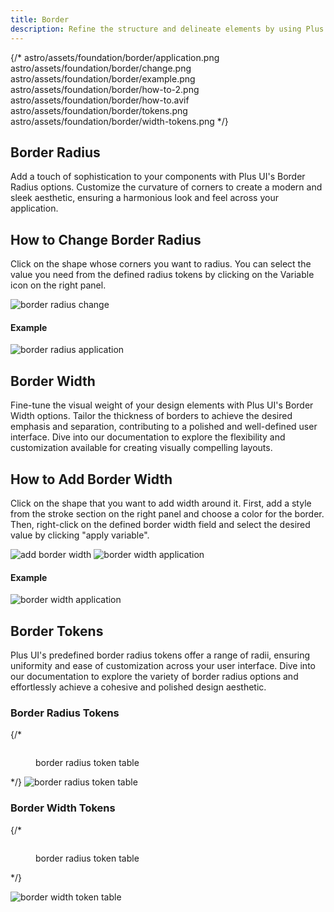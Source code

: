```yaml
---
title: Border
description: Refine the structure and delineate elements by using Plus UI's Border feature. Explore various border styles that allow you to define boundaries and enhance the overall visual appeal of your design.
---
```




{/* astro/assets/foundation/border/application.png
astro/assets/foundation/border/change.png
astro/assets/foundation/border/example.png
astro/assets/foundation/border/how-to-2.png
astro/assets/foundation/border/how-to.avif
astro/assets/foundation/border/tokens.png
astro/assets/foundation/border/width-tokens.png */}



## Border Radius

Add a touch of sophistication to your components with Plus UI's Border Radius options. Customize the curvature of corners to create a modern and sleek aesthetic, ensuring a harmonious look and feel across your application.

## How to Change Border Radius

Click on the shape whose corners you want to radius. You can select the value you need from the defined radius tokens by clicking on the Variable icon on the right panel.

<Image src={change} alt="border radius change" />

#### Example

<Image src={example} alt="border radius application" />

## Border Width

Fine-tune the visual weight of your design elements with Plus UI's Border Width options. Tailor the thickness of borders to achieve the desired emphasis and separation, contributing to a polished and well-defined user interface. Dive into our documentation to explore the flexibility and customization available for creating visually compelling layouts.

## How to Add Border Width

Click on the shape that you want to add width around it. First, add a style from the stroke section on the right panel and choose a color for the border. Then, right-click on the defined border width field and select the desired value by clicking "apply variable".

<Image src={howTo} alt="add border width" />

<Image src={howTo2} alt="border width application" />

#### Example

<Image src={application} alt="border width application" />

## Border Tokens

Plus UI's predefined border radius tokens offer a range of radii, ensuring uniformity and ease of customization across your user interface. Dive into our documentation to explore the variety of border radius options and effortlessly achieve a cohesive and polished design aesthetic.

### Border Radius Tokens

{/* <figure><img src="../.gitbook/assets/border radius token table.png" alt=""><figcaption><p>border radius token table</p></figcaption></figure> */}
<Image src={tokens} alt="border radius token table" />

### Border Width Tokens

{/* <figure><img src="../.gitbook/assets/border width token table.png" alt=""><figcaption><p>border radius token table</p></figcaption></figure> */}

<Image src={widthTokens} alt="border width token table" />

<GetHelp />